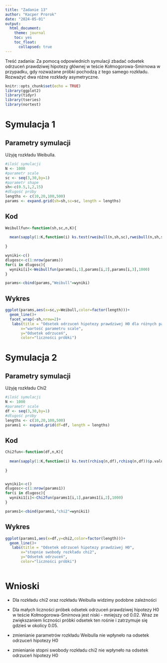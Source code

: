 ---
title: "Zadanie 13"
author: "Kacper Prorok"
date: "2024-05-01"
output: 
  html_document:
    theme: journal
    toc: yes
    toc_float:
      collapsed: true
---

Treść zadania:
Za pomocą odpowiednich symulacji zbadać odsetek odrzuceń prawdziwej hipotezy głównej w teście Kołmogorowa-Smirnowa w przypadku, gdy rozważane próbki pochodzą z tego samego rozkładu. Rozważyć dwa różne rozkłady asymetryczne.

```{r setup, include=FALSE}
knitr::opts_chunk$set(echo = TRUE)
library(ggplot2)
library(tidyr)
library(tseries)
library(nortest)
```

# Symulacja 1

## Parametry symulacji

Użyję rozkładu Weibulla.

```{r}
#ilość symulacji
N <- 1000
#parametr scale
sc <- seq(3,30,by=1)
#parametr shape
sh<-c(0.5,1,2,15)
#długość próby
lengths <- c(10,20,100,500)
params <- expand.grid(sh=sh,sc=sc, length = lengths)


```


## Kod

```{r}
Weibullfun<-function(sh,sc,n,K){
  
  mean(sapply(1:K,function(i) ks.test(rweibull(n,sh,sc),rweibull(n,sh,sc))$p.value<0.05))
  
}

```


```{r message=FALSE, warning=FALSE}


wyniki<-c()
dlugosc<-c(1:nrow(params))
for(i in dlugosc){
  wyniki[i]<-Weibullfun(params[i,1],params[i,2],params[i,3],1000)
}

params<-cbind(params,"Weibull"=wyniki)
```


## Wykres

```{r}

ggplot(params,aes(x=sc,y=Weibull,color=factor(length)))+
  geom_line()+
  facet_wrap(~sh,nrow=2)+
   labs(title = "Odsetek odrzuceń hipotezy prawdziwej H0 dla różnych parametrów shape",
       x="wartość parametru scale",
       y="Odsetek odrzuceń",
       color="liczności próbki")
```


# Symulacja 2

## Parametry symulacji

Użyję rozkładu Chi2

```{r}
#ilość symulacji
N <- 1000
#parametr scale
df <- seq(3,30,by=1)
#długość próby
lengths <- c(10,20,100,500)
params1 <- expand.grid(df=df, length = lengths)


```


## Kod

```{r}
Chi2fun<-function(df,n,K){
  
  mean(sapply(1:K,function(i) ks.test(rchisq(n,df),rchisq(n,df))$p.value<0.05))
  
}


wyniki1<-c()
dlugosc<-c(1:nrow(params1))
for(i in dlugosc){
  wyniki1[i]<-Chi2fun(params1[i,1],params1[i,2],1000)
}

params1<-cbind(params1,"chi2"=wyniki1)

```

## Wykres

```{r}

ggplot(params1,aes(x=df,y=chi2,color=factor(length)))+
  geom_line()+
   labs(title = "Odsetek odrzuceń hipotezy prawdziwej H0",
       x="stopnie swobody rozkładu chi2",
       y="Odsetek odrzuceń",
       color="liczności próbki")
  

```



# Wnioski

- Dla rozkładu chi2 oraz rozkładu Weibulla widzimy podobne zależności

- Dla małych liczności próbek odsetek odrzuceń prawdziwej hipotezy H0 w teście Kołmogorowa-Smirnova jest niski - mniejszy od 0.02. Wraz ze zwiększaniem liczności próbki odsetek ten rośnie i zatrzymuje się gdzieś w okolicy 0.05.

- zmienianie parametrów rozkładu Weibulla nie wpłyneło na odsetek odrzuceń hipotezy H0

- zmienianie stopni swobody rozkładu chi2 nie wpłyneło na odsetek odrzuceń hipotezy H0
